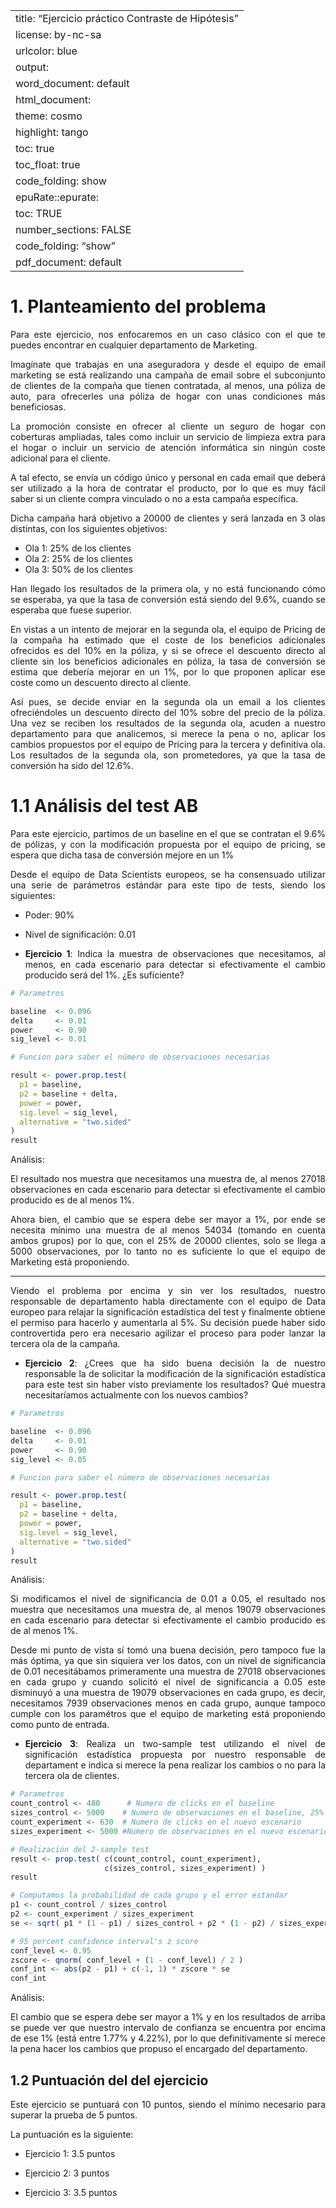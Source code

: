 
---
title:    "Ejercicio práctico Contraste de Hipótesis"
license:  by-nc-sa
urlcolor: blue
output:
  word_document:  default
  html_document: 
    theme:        cosmo 
    highlight:    tango 
    toc:          true
    toc_float:    true
    code_folding: show
  epuRate::epurate:
    toc:             TRUE
    number_sections: FALSE
    code_folding:    "show"
  pdf_document:   default
---

<style>
body {
text-align: justify}
</style>

# 1. Planteamiento del problema

Para este ejercicio, nos enfocaremos en un caso clásico con el que te puedes encontrar en cualquier departamento de Marketing.

Imagínate que trabajas en una aseguradora y desde el equipo de email marketing se está realizando una campaña de email sobre el subconjunto de clientes de la compaña que tienen contratada, al menos, una póliza de auto, para ofrecerles una póliza de hogar con unas condiciones más beneficiosas.

La promoción consiste en ofrecer al cliente un seguro de hogar con coberturas ampliadas, tales como incluir un servicio de limpieza extra para el hogar o incluir un servicio de atención informática sin ningún coste adicional para el cliente. 

A tal efecto, se envía un código único y personal en cada email que deberá ser utilizado a la hora de contratar el producto, por lo que es muy fácil saber si un cliente compra vinculado o no a esta campaña específica.

Dicha campaña hará objetivo a 20000 de clientes y será lanzada en 3 olas distintas, con los siguientes objetivos:

* Ola 1: 25% de los clientes
* Ola 2: 25% de los clientes
* Ola 3: 50% de los clientes

Han llegado los resultados de la primera ola, y no está funcionando cómo se esperaba, ya que la tasa de conversión está siendo del 9.6%, cuando se esperaba que fuese superior.

En vistas a un intento de mejorar en la segunda ola, el equipo de Pricing de la compaña ha estimado que el coste de los beneficios adicionales ofrecidos es del 10% en la póliza, y si se ofrece el descuento directo al cliente sin los beneficios adicionales en póliza, la tasa de conversión se estima que debería mejorar en un 1%, por lo que proponen aplicar ese coste como un descuento directo al cliente.

Así pues, se decide enviar en la segunda ola un email a los clientes ofreciéndoles un descuento directo del 10% sobre del precio de la póliza. Una vez se reciben los resultados de la segunda ola, acuden a nuestro departamento para que analicemos, si merece la pena o no, aplicar los cambios propuestos por el equipo de Pricing para la tercera y definitiva ola. Los resultados de la segunda ola, son prometedores, ya que la tasa de conversión ha sido del 12.6%.

# 1.1 Análisis del test AB

Para este ejercicio, partimos de un baseline en el que se contratan el 9.6% de pólizas, y con la modificación propuesta por el equipo de pricing, se espera que dicha tasa de conversión mejore en un 1%

Desde el equipo de Data Scientists europeos, se ha consensuado utilizar una serie de parámetros estándar para este tipo de tests, siendo los siguientes:

* Poder: 90%
* Nivel de significación: 0.01

* **Ejercicio 1**: Indica la muestra de observaciones que necesitamos, al menos, en cada escenario para detectar si efectivamente el cambio producido será del 1%. ¿Es suficiente?

```r
# Parametros

baseline  <- 0.096
delta     <- 0.01
power     <- 0.90
sig_level <- 0.01

# Funcion para saber el número de observaciones necesarias

result <- power.prop.test(
  p1 = baseline,
  p2 = baseline + delta,
  power = power,
  sig.level = sig_level,
  alternative = "two.sided"
)
result


```
Análisis:

El resultado nos muestra que necesitamos una muestra de, al menos 27018 observaciones en cada escenario para detectar si efectivamente el cambio producido es de al menos 1%.

Ahora bien, el cambio que se espera debe ser mayor a 1%, por ende se necesita mínimo una muestra de al menos 54034 (tomando en cuenta ambos grupos) por lo que, con el 25% de 20000 clientes, solo se llega a 5000 observaciones, por lo tanto no es suficiente lo que el equipo de Marketing está proponiendo. 

--------------------------------------------------

Viendo el problema por encima y sin ver los resultados, nuestro responsable de departamento habla directamente con el equipo de Data europeo para relajar la significación estadística del test y finalmente obtiene el permiso para hacerlo y aumentarla al 5%. Su decisión puede haber sido controvertida pero era necesario agilizar el proceso para poder lanzar la tercera ola de la campaña.

* **Ejercicio 2**: ¿Crees que ha sido buena decisión la de nuestro responsable la de solicitar la modificación de la significación estadística para este test sin haber visto previamente los resultados? Qué muestra necesitaríamos actualmente con los nuevos cambios?

```r
# Parametros

baseline  <- 0.096
delta     <- 0.01
power     <- 0.90
sig_level <- 0.05

# Funcion para saber el número de observaciones necesarias

result <- power.prop.test(
  p1 = baseline,
  p2 = baseline + delta,
  power = power,
  sig.level = sig_level,
  alternative = "two.sided"
)
result

```

Análisis:

Si modificamos el nivel de significancia de 0.01 a 0.05, el resultado nos muestra que necesitamos una muestra de, al menos 19079 observaciones en cada escenario para detectar si efectivamente el cambio producido es de al menos 1%.

Desde mi punto de vista sí tomó una buena decisión, pero tampoco fue la más óptima, ya que sin siquiera ver los datos, con un nivel de significancia de 0.01 necesitábamos primeramente una muestra de 27018 observaciones en cada grupo y cuando solicitó el nivel de significancia a 0.05 este disminuyó a una muestra de 19079 observaciones en cada grupo, es decir, necesitamos 7939 observaciones menos en cada grupo, aunque tampoco cumple con los paramétros que el equipo de marketing está proponiendo como punto de entrada. 


* **Ejercicio 3**: Realiza un two-sample test utilizando el nivel de significación estadística propuesta por nuestro responsable de departament e indica si merece la pena realizar los cambios o no para la tercera ola de clientes.

```r
# Parametros
count_control <- 480      # Numero de clicks en el baseline
sizes_control <- 5000    # Numero de observaciones en el baseline, 25% de 20000
count_experiment <- 630  # Numero de clicks en el nuevo escenario
sizes_experiment <- 5000 #Numero de observaciones en el nuevo escenario, 25% de 2000

# Realización del 2-sample test
result <- prop.test( c(count_control, count_experiment), 
                     c(sizes_control, sizes_experiment) )
result

# Computamos la probabilidad de cada grupo y el error estandar
p1 <- count_control / sizes_control
p2 <- count_experiment / sizes_experiment
se <- sqrt( p1 * (1 - p1) / sizes_control + p2 * (1 - p2) / sizes_experiment )

# 95 percent confidence interval's z score
conf_level <- 0.95
zscore <- qnorm( conf_level + (1 - conf_level) / 2 )
conf_int <- abs(p2 - p1) + c(-1, 1) * zscore * se
conf_int

```
Análisis:

El cambio que se espera debe ser mayor a 1% y en los resultados de arriba se puede ver que nuestro intervalo de confianza se encuentra por encima de ese 1%
(está entre 1.77% y 4.22%), por lo que definitivamente sí merece la pena hacer los cambios que propuso el encargado del departamento.


## 1.2 Puntuación del del ejercicio

Este ejercicio se puntuará con 10 puntos, siendo el mínimo necesario para superar la prueba de 5 puntos.

La puntuación es la siguiente:

* Ejercicio 1: 3.5 puntos

* Ejercicio 2: 3 puntos

* Ejercicio 3: 3.5 puntos
